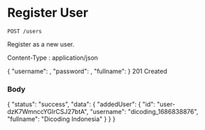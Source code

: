 # Register User

```
POST /users
```

Register as a new user.

<Accordion title="Headers">Content-Type : application/json</Accordion>

<Accordion title="Body">
  {
    "username": <string>,
    "password": <string>,
    "fullname": <string>
  }
</Accordion>

<Accordion title="Response">
  <Success>201 Created</success>
  
  ### Body
  
  {
    "status": "success",
    "data": {
      "addedUser": {
        "id": "user-dzK7WmnccYGlrCSJ27btA",
        "username": "dicoding_1686838876",
        "fullname": "Dicoding Indonesia"
      }
    }
  }
<Accordion>
